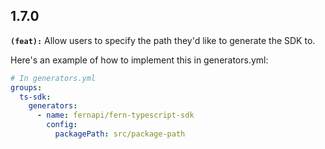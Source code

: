 ## 1.7.0
**`(feat):`** Allow users to specify the path they'd like to generate the SDK to.

Here's an example of how to implement this in generators.yml:
```yml
# In generators.yml
groups:
  ts-sdk:
    generators:
      - name: fernapi/fern-typescript-sdk
        config:
          packagePath: src/package-path
```


